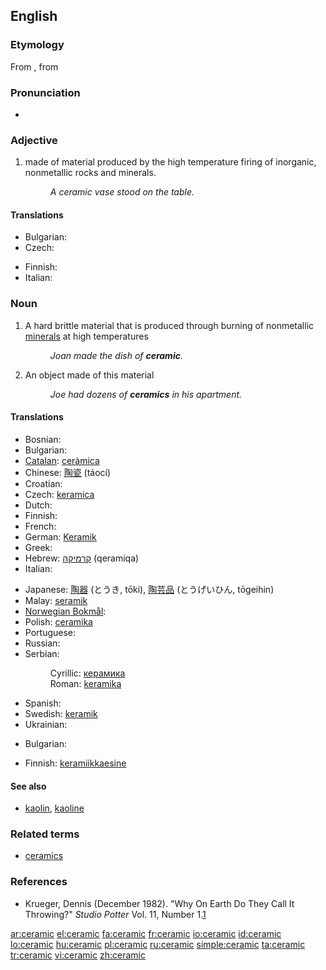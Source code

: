 ==English==

===Etymology===
From {{etyl|grc|en}} {{term|κεραμικός||potter's|sc=Polytonic|tr=keramikos|lang=grc}}, from {{term|κέραμος||potter's clay|sc=Polytonic|tr=keramos|lang=grc}}

===Pronunciation===
* {{rhymes|æmɪk}}

===Adjective===
{{en-adj|-}}

# made of material produced by the high temperature firing of inorganic, nonmetallic rocks and minerals.
#: ''A ceramic vase stood on the table.''

====Translations====
{{trans-top|of or pertaining to ceramic as material}}
* Bulgarian: {{t|bg|керамичен|sc=Cyrl}}
* Czech: {{t-|cs|keramický|m}}
{{trans-mid}}
* Finnish: {{t-|fi|keraaminen}}
* Italian: {{t+|it|ceramico}}
{{trans-bottom}}

===Noun===
{{wikipedia}}
{{en-noun|s|-}}

# {{uncountable}} A hard brittle material that is produced through burning of nonmetallic [[mineral]]s at high temperatures
#: ''Joan made the dish of '''ceramic'''.''
# {{countable}} An object made of this material
#: ''Joe had dozens of '''ceramics''' in his apartment.''

====Translations====
{{trans-top|material}}
* Bosnian: {{t-|bs|keramika|f}}
* Bulgarian: {{t+|bg|керамика|f|tr=keramika|sc=Cyrl}}
* [[Catalan]]: [[ceràmica]] {{f}}
* Chinese: [[陶瓷]] (táocí)
* Croatian: {{t-|hr|keramika|f}}
* Czech: [[keramica]] {{f}}
* Dutch: {{t+|nl|keramiek|f}}
* Finnish: {{t+|fi|keramiikka}}
* French: {{t+|fr|céramique|f}}
* German: [[Keramik]] {{f}}
* Greek: {{t+|el|κεραμική|f|tr=keramiki|sc=Grek}}
* Hebrew: [[קרמיקה]] (qeramiqa) {{f}}
* Italian: {{t+|it|ceramica|f}}
{{trans-mid}}
* Japanese: [[陶器]] (とうき, tōki), [[陶芸品]] (とうげいひん, tōgeihin)
* Malay: [[seramik]]
* [[Norwegian Bokmål]]: {{tø|nb|keramikk|m}}
* Polish: [[ceramika]] {{f}}
* Portuguese: {{t+|pt|cerâmica|f}}
* Russian: {{t+|ru|керамика|f|tr=kerámika|sc=Cyrl}}
* Serbian:
*: Cyrillic: [[керамика]] {{f}}
*: Roman: [[keramika]] {{f}}
* Spanish: {{t-|es|ceramica|f}}
* Swedish: [[keramik]]
* Ukrainian: {{t+|uk|кераміка|f|tr=keramika|sc=Cyrl|xs=Ukrainian}}
{{trans-bottom}}

{{trans-top|object}}
* Bulgarian: {{t|bg|керамика|f|sc=Cyrl}}
{{trans-mid}}
* Finnish: [[keramiikkaesine]]
{{trans-bottom}}

====See also====
* [[kaolin]], [[kaoline]]

===Related terms===
* [[ceramics]]

===References===
* Krueger, Dennis (December 1982). "Why On Earth Do They Call It Throwing?" ''Studio Potter'' Vol. 11, Number 1.[http://www.studiopotter.org/articles/?art=art0001]

[[ar:ceramic]]
[[el:ceramic]]
[[fa:ceramic]]
[[fr:ceramic]]
[[io:ceramic]]
[[id:ceramic]]
[[lo:ceramic]]
[[hu:ceramic]]
[[pl:ceramic]]
[[ru:ceramic]]
[[simple:ceramic]]
[[ta:ceramic]]
[[tr:ceramic]]
[[vi:ceramic]]
[[zh:ceramic]]